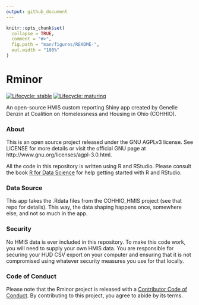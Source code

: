 ```yaml
---
output: github_document
---
```


<!-- README.md is generated from README.Rmd. Please edit that file -->

```r
knitr::opts_chunk$set(
  collapse = TRUE,
  comment = "#>",
  fig.path = "man/figures/README-",
  out.width = "100%"
)
```

# Rminor

<!-- badges: start -->
[![Lifecycle: stable](https://img.shields.io/badge/lifecycle-stable-brightgreen.svg)](https://www.tidyverse.org/lifecycle/#stable)
[![Lifecycle: maturing](https://img.shields.io/badge/lifecycle-maturing-blue.svg)](https://www.tidyverse.org/lifecycle/#maturing)
<!-- badges: end -->

An open-source HMIS custom reporting Shiny app created by Genelle Denzin at Coalition on Homelessness and Housing in Ohio (COHHIO).

### About

This is an open source project released under the GNU AGPLv3 license. See LICENSE for more details or visit the official GNU page at http://www.gnu.org/licenses/agpl-3.0.html.

All the code in this repository is written using R and RStudio. Please consult the book [R for Data Science](https://r4ds.had.co.nz/) for help getting started with R and RStudio.

### Data Source

This app takes the .Rdata files from the COHHIO_HMIS project (see that repo for details). This way, the data shaping happens once, somewhere else, and not so much in the app.

### Security

No HMIS data is ever included in this repository. To make this code work, you will need to supply your own HMIS data. You are responsible for securing your HUD CSV export on your computer and ensuring that it is not compromised using whatever security measures you use for that locally.

### Code of Conduct

Please note that the Rminor project is released with a [Contributor Code of Conduct](https://contributor-covenant.org/version/2/0/CODE_OF_CONDUCT.html). By contributing to this project, you agree to abide by its terms.

